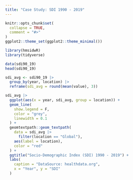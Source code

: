 ```yaml
---
title: "Case Study: SDI 1990 - 2019"
---
```


```r
knitr::opts_chunk$set(
  collapse = TRUE,
  comment = "#>"
)
ggplot2::theme_set(ggplot2::theme_minimal())
```

```r
library(hmsidwR)
library(tidyverse)
```

```r
data(sdi90_19)
head(sdi90_19)
```

```r
sdi_avg <- sdi90_19 |>
  group_by(year, location) |>
  reframe(sdi_avg = round(mean(value), 3))
```


```r
sdi_avg |>
  ggplot(aes(x = year, sdi_avg, group = location)) +
  geom_line(
    show.legend = F,
    color = "grey",
    linewidth = 0.1
  ) +
  geomtextpath::geom_textpath(
    data = sdi_avg |>
      filter(location == "Global"),
    aes(label = location),
    color = "red"
  ) +
  ggtitle("Socio-Demographic Index (SDI) 1990 - 2019") +
  labs(
    caption = "DataSource: healthdata.org",
    x = "Year", y = "SDI"
  )
```

